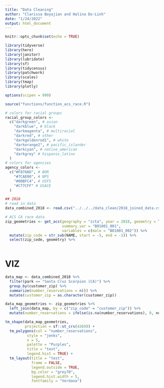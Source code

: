 ```yaml
---
title: "Data Cleaning"
author: "Clarissa Boyajian and Halina Do-Linh"
date: "1/24/2022"
output: html_document
---
```


```r
knitr::opts_chunk$set(echo = TRUE)

library(tidyverse)
library(here)
library(janitor)
library(lubridate)
library(sf)
library(tidycensus)
library(patchwork)
library(scales)
library(tmap)
library(plotly)

options(scipen = 999)

source("functions/function_acs_race.R")

# colors for racial groups
racial_group_colors <- 
  c("darkgreen", # asian
    "darkblue", # black
    "darkmagenta", # multiracial
    "darkred", # other
    "darkgoldenrod1", # white
    "darkorange2", # pacific_islander
    "darkcyan", # native_american
    "darkgrey" # hispanix_latinx
  )
# colors for agencies
agency_colors <- 
  c("#F8766D", # BOR
    "#7CAE00", # NPS
    "#00BFC4", # USFS
    "#C77CFF" # USACE
  )
```

```r
## 2018
# read in data
data_combined_2018 <- read.csv("../../../data_clean/2018_joined_data.csv")

# ACS CA race data
zip_geometries <- get_acs(geography = "zcta", year = 2018, geometry = TRUE, 
                          summary_var = "B01001_001",
                          variables = c(male = "B01001_002")) %>% 
  mutate(zip_code = str_sub(NAME, start = -5, end = -1)) %>% 
  select(zip_code, geometry) %>% 
  
```



# VIZ

```r
data_map <- data_combined_2018 %>% 
  filter(park == "Santa Cruz Scorpion (CA)") %>% 
  group_by(customer_zip) %>% 
  summarize(number_reservations = n()) %>% 
  mutate(customer_zip = as.character(customer_zip))

data_map_geometries <- zip_geometries %>% 
  left_join(data_map, by = c("zip_code" = "customer_zip")) %>% 
  mutate(number_reservations = ifelse(is.na(number_reservations), 0, number_reservations))

tm_shape(data_map_geometries, 
         projection = sf::st_crs(4269)) + 
  tm_polygons(col = "number_reservations",
          style = "jenks",
          n = 5,
          palette = "Purples",
          title = "test",
          legend.hist = TRUE) + 
  tm_layout(title = "test",
            frame = FALSE,
            legend.outside = TRUE,
            bg.color = "grey70",
            legend.hist.width = 5,
            fontfamily = "Verdana")
```




